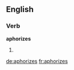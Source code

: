 ==English==

===Verb===
'''aphorizes'''

# {{third-person singular of|aphorize}}
{{count page|[[Wiktionary:Page count]]}}

[[de:aphorizes]]
[[fr:aphorizes]]